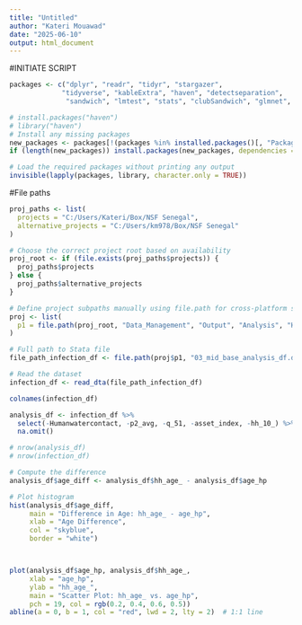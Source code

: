 ```yaml
---
title: "Untitled"
author: "Kateri Mouawad"
date: "2025-06-10"
output: html_document
---
```


#INITIATE SCRIPT

```r
packages <- c("dplyr", "readr", "tidyr", "stargazer",
             "tidyverse", "kableExtra", "haven", "detectseparation",
              "sandwich", "lmtest", "stats", "clubSandwich", "glmnet", "multiwayvcov", "hdm")

# install.packages("haven")
# library("haven")
# Install any missing packages
new_packages <- packages[!(packages %in% installed.packages()[, "Package"])]
if (length(new_packages)) install.packages(new_packages, dependencies = TRUE)

# Load the required packages without printing any output
invisible(lapply(packages, library, character.only = TRUE))

```


#File paths 

```r
proj_paths <- list(
  projects = "C:/Users/Kateri/Box/NSF Senegal",
  alternative_projects = "C:/Users/km978/Box/NSF Senegal"
)

# Choose the correct project root based on availability
proj_root <- if (file.exists(proj_paths$projects)) {
  proj_paths$projects
} else {
  proj_paths$alternative_projects
}

# Define project subpaths manually using file.path for cross-platform safety
proj <- list(
  p1 = file.path(proj_root, "Data_Management", "Output", "Analysis", "Human_Parasitology", "Analysis_Data")
)

# Full path to Stata file
file_path_infection_df <- file.path(proj$p1, "03_mid_base_analysis_df.dta")

# Read the dataset
infection_df <- read_dta(file_path_infection_df)

colnames(infection_df)
```


```r

analysis_df <- infection_df %>%
  select(-Humanwatercontact, -p2_avg, -q_51, -asset_index, -hh_10_) %>%
  na.omit()

# nrow(analysis_df)
# nrow(infection_df)


```



```r

# Compute the difference
analysis_df$age_diff <- analysis_df$hh_age_ - analysis_df$age_hp

# Plot histogram
hist(analysis_df$age_diff,
     main = "Difference in Age: hh_age_ - age_hp",
     xlab = "Age Difference",
     col = "skyblue",
     border = "white")




```


```r


plot(analysis_df$age_hp, analysis_df$hh_age_,
     xlab = "age_hp",
     ylab = "hh_age_",
     main = "Scatter Plot: hh_age_ vs. age_hp",
     pch = 19, col = rgb(0.2, 0.4, 0.6, 0.5))
abline(a = 0, b = 1, col = "red", lwd = 2, lty = 2)  # 1:1 line

```





















